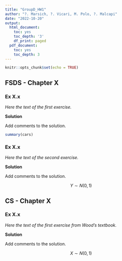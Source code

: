 ```yaml
---
title: "GroupD_HW1"
author: "?. Marsich, ?. Vicari, M. Polo, ?. Malcapi"
date: "2022-10-20"
output:
  html_document:
    toc: yes
    toc_depth: '3'
    df_print: paged
  pdf_document:
    toc: yes
    toc_depth: 3
---
```


```r
knitr::opts_chunk$set(echo = TRUE)
```

## FSDS - Chapter X 

### Ex X.x

*Here the text of the first exercise.*

**Solution**

Add comments to the solution.

```r
summary(cars)
```

### Ex X.x

*Here the text of the second exercise.*

**Solution**

Add comments to the solution.

$$ Y \sim N(0,1)$$

## CS - Chapter X 

### Ex X.x

*Here the text of the first exercise from Wood's textbook.*

**Solution**

Add comments to the solution.

$$ X \sim N(0,1)$$
